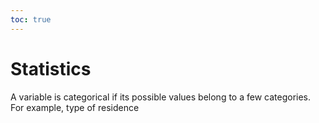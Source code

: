 ```yaml
---
toc: true
---
```


# Statistics

A variable is categorical if its possible values belong to a few categories. For example, type of residence 
